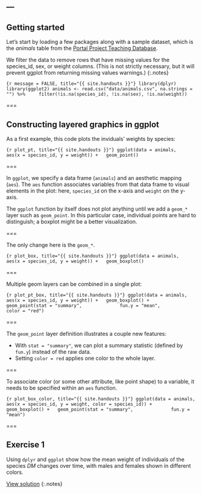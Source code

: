 ---
---

## Getting started

Let's start by loading a few packages along with a sample dataset, which is the *animals* table from the [Portal Project Teaching Database](https://figshare.com/articles/Portal_Project_Teaching_Database/1314459).

We filter the data to remove rows that have missing values for the species\_id, sex, or weight columns. (This is not strictly necessary, but it will prevent ggplot from returning missing values warnings.)
{:.notes}

```{r message = FALSE, title="{{ site.handouts }}"}
library(dplyr)
library(ggplot2)
animals <- read.csv("data/animals.csv", na.strings = "") %>%
    filter(!is.na(species_id), !is.na(sex), !is.na(weight))
```

===

## Constructing layered graphics in ggplot

As a first example, this code plots the inviduals' weights by species:

```{r plot_pt, title="{{ site.handouts }}"}
ggplot(data = animals,
       aes(x = species_id, y = weight)) +
  geom_point()
```

===

In `ggplot`, we specify a data frame (`animals`) and an aesthetic mapping (`aes`).
The `aes` function associates variables from that data frame to visual elements in the plot: here, `species_id` on the x-axis and `weight` on the y-axis.

The `ggplot` function by itself does not plot anything until we add a `geom_*` layer such as `geom_point`.
In this particular case, individual points are hard to distinguish; a boxplot might be a better visualization.

===

The only change here is the `geom_*`.

```{r plot_box, title="{{ site.handouts }}"}
ggplot(data = animals,
       aes(x = species_id, y = weight)) +
  geom_boxplot()
```

===

Multiple geom layers can be combined in a single plot:

```{r plot_pt_box, title="{{ site.handouts }}"}
ggplot(data = animals,
       aes(x = species_id, y = weight)) +
  geom_boxplot() +
  geom_point(stat = "summary",
             fun.y = "mean",
             color = "red")
```

===

The `geom_point` layer definition illustrates a couple new features:

- With `stat = "summary"`, we can plot a summary statistic (defined by `fun.y`) instead of the raw data.
- Setting `color = red` applies one color to the whole layer.

===

To associate color (or some other attribute, like point shape) to a variable, it needs to be specified within an `aes` function.

```{r plot_box_color, title="{{ site.handouts }}"}
ggplot(data = animals,
       aes(x = species_id, y = weight, color = species_id)) +
  geom_boxplot() +
  geom_point(stat = "summary",
             fun.y = "mean")
```

===

<!--
### Quick plotting with qplot

The `qplot` function provides a shortcut to `ggplot` that looks more like the base R `plot` function, e.g. `qplot(x = species_id, y = weight, data = animals, geom = "boxplot")`. This can be useful to quickly produce simple graphs, especially those with a single geom.

===
-->

## Exercise 1

Using `dplyr` and `ggplot` show how the mean weight of individuals of the species *DM* changes over time, with males and females shown in different colors.

[View solution](#solution-1)
{:.notes}
